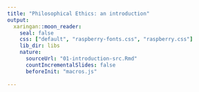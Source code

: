```yaml
---
title: "Philosophical Ethics: an introduction"
output:
  xaringan::moon_reader:
    seal: false
    css: ["default", "raspberry-fonts.css", "raspberry.css"]
    lib_dir: libs
    nature:
      sourceUrl: "01-introduction-src.Rmd"
      countIncrementalSlides: false
      beforeInit: "macros.js"
      
---
```

